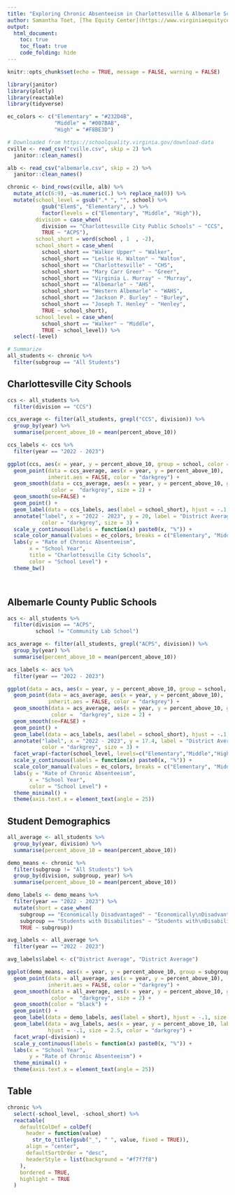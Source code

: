 ```yaml
---
title: "Exploring Chronic Absenteeism in Charlottesville & Albemarle Schools"
author: Samantha Toet, [The Equity Center](https://www.virginiaequitycenter.org/)
output: 
  html_document:
    toc: true
    toc_float: true
    code_folding: hide
---
```


```r
knitr::opts_chunk$set(echo = TRUE, message = FALSE, warning = FALSE)

library(janitor)
library(plotly)
library(reactable)
library(tidyverse)

ec_colors <- c("Elementary" = "#232D4B", 
               "Middle" = "#007BAB",
               "High" = "#F8BE3D")

# Downloaded from https://schoolquality.virginia.gov/download-data
cville <- read_csv("cville.csv", skip = 2) %>%
  janitor::clean_names()

alb <- read_csv("albemarle.csv", skip = 2) %>%
  janitor::clean_names()

chronic <- bind_rows(cville, alb) %>%
  mutate_at(c(6:9), ~as.numeric(.) %>% replace_na(0)) %>%
  mutate(school_level = gsub(".* ", "", school) %>% 
           gsub("Elem$", "Elementary", .) %>%
           factor(levels = c("Elementary", "Middle", "High")),
         division = case_when(
           division == "Charlottesville City Public Schools" ~ "CCS",
           TRUE ~ "ACPS"),
         school_short = word(school , 1  , -2),
         school_short = case_when(
           school_short == "Walker Upper" ~ "Walker",
           school_short == "Leslie H. Walton" ~ "Walton",
           school_short == "Charlottesville" ~ "CHS",
           school_short == "Mary Carr Greer" ~ "Greer",
           school_short == "Virginia L. Murray" ~ "Murray",
           school_short == "Albemarle" ~ "AHS",
           school_short == "Western Albemarle" ~ "WAHS",
           school_short == "Jackson P. Burley" ~ "Burley",
           school_short == "Joseph T. Henley" ~ "Henley",
           TRUE ~ school_short),
         school_level = case_when(
           school_short == "Walker" ~ "Middle",
           TRUE ~ school_level)) %>%
  select(-level)

# Summarize
all_students <- chronic %>% 
  filter(subgroup == "All Students")

```

## Charlottesville City Schools

```r

ccs <- all_students %>%
  filter(division == "CCS")

ccs_average <- filter(all_students, grepl("CCS", division)) %>%
  group_by(year) %>%
  summarise(percent_above_10 = mean(percent_above_10))

ccs_labels <- ccs %>%
  filter(year == "2022 - 2023")

ggplot(ccs, aes(x = year, y = percent_above_10, group = school, color = school_level)) +
  geom_point(data = ccs_average, aes(x = year, y = percent_above_10), 
             inherit.aes = FALSE, color = "darkgrey") +
  geom_smooth(data = ccs_average, aes(x = year, y = percent_above_10, group = "average"), 
              color =  "darkgrey", size = 2) +
  geom_smooth(se=FALSE) +
  geom_point() +
  geom_label(data = ccs_labels, aes(label = school_short), hjust = -.1, size = 3) +
  annotate("label", x = "2022 - 2023", y = 20, label = "District Average", hjust = -.1,  
           color = "darkgrey", size = 3) +
  scale_y_continuous(labels = function(x) paste0(x, "%")) +
  scale_color_manual(values = ec_colors, breaks = c("Elementary", "Middle", "High")) +
  labs(y = "Rate of Chronic Absenteeism",
       x = "School Year",
       title = "Charlottesville City Schools",
       color = "School Level") +
  theme_bw()




```

## Albemarle County Public Schools 

```r

acs <- all_students %>%
  filter(division == "ACPS",
         school != "Community Lab School")

acs_average <- filter(all_students, grepl("ACPS", division)) %>%
  group_by(year) %>%
  summarise(percent_above_10 = mean(percent_above_10))

acs_labels <- acs %>%
  filter(year == "2022 - 2023")

ggplot(data = acs, aes(x = year, y = percent_above_10, group = school, color = school_level)) +
  geom_point(data = acs_average, aes(x = year, y = percent_above_10), 
             inherit.aes = FALSE, color = "darkgrey") +
  geom_smooth(data = acs_average, aes(x = year, y = percent_above_10, group = "average"), 
              color =  "darkgrey", size = 2) +
  geom_smooth(se=FALSE) +
  geom_point() +
  geom_label(data = acs_labels, aes(label = school_short), hjust = -.1, size = 3) +
  annotate("label", x = "2022 - 2023", y = 17.4, label = "District Average", hjust = -.1,  
           color = "darkgrey", size = 3) +
  facet_wrap(~factor(school_level, levels=c("Elementary","Middle","High"))) +
  scale_y_continuous(labels = function(x) paste0(x, "%")) +
  scale_color_manual(values = ec_colors, breaks = c("Elementary", "Middle", "High")) +
  labs(y = "Rate of Chronic Absenteeism",
       x = "School Year",
       color = "School Level") +
  theme_minimal() +
  theme(axis.text.x = element_text(angle = 25))

```

## Student Demographics 

```r

all_average <- all_students %>%
  group_by(year, division) %>%
  summarise(percent_above_10 = mean(percent_above_10))

demo_means <- chronic %>% 
  filter(subgroup != "All Students") %>%
  group_by(division, subgroup, year) %>%
  summarise(percent_above_10 = mean(percent_above_10))

demo_labels <- demo_means %>%
  filter(year == "2022 - 2023") %>%
  mutate(short = case_when(
    subgroup == "Economically Disadvantaged" ~ "Economically\nDisadvantaged",
    subgroup == "Students with Disabilities" ~ "Students with\nDisabilities",
    TRUE ~ subgroup))

avg_labels <- all_average %>%
  filter(year == "2022 - 2023")

avg_labels$label <- c("District Average", "District Average")

ggplot(demo_means, aes(x = year, y = percent_above_10, group = subgroup)) +
  geom_point(data = all_average, aes(x = year, y = percent_above_10), 
             inherit.aes = FALSE, color = "darkgrey") +
  geom_smooth(data = all_average, aes(x = year, y = percent_above_10, group = "average"), 
              color =  "darkgrey", size = 2) +
  geom_smooth(color = "black") +
  geom_point() +
  geom_label(data = demo_labels, aes(label = short), hjust = -.1, size = 2.5) +
  geom_label(data = avg_labels, aes(x = year, y = percent_above_10, label = label, group = "average"),
             hjust = -.1, size = 2.5, color = "darkgrey") +
  facet_wrap(~division) +
  scale_y_continuous(labels = function(x) paste0(x, "%")) +
  labs(x = "School Year",
       y = "Rate of Chronic Absenteeism") +
  theme_minimal() +
  theme(axis.text.x = element_text(angle = 25))

```

## Table

```r

chronic %>%
  select(-school_level, -school_short) %>%
  reactable(
    defaultColDef = colDef(
      header = function(value)
        str_to_title(gsub("_", " ", value, fixed = TRUE)),
      align = "center",
      defaultSortOrder = "desc",
      headerStyle = list(background = "#f7f7f8")
    ),
    bordered = TRUE,
    highlight = TRUE
  ) 

```

